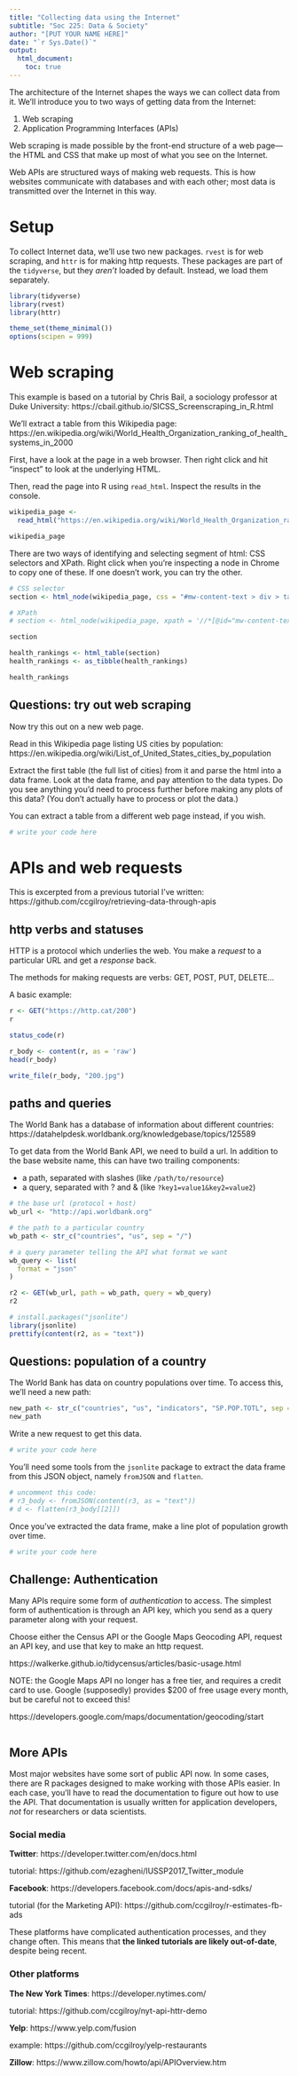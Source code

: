 ```yaml
---
title: "Collecting data using the Internet"
subtitle: "Soc 225: Data & Society"
author: "[PUT YOUR NAME HERE]"
date: "`r Sys.Date()`"
output: 
  html_document:
    toc: true
---
```


The architecture of the Internet shapes the ways we can collect data from it. We'll introduce you to two ways of getting data from the Internet: 

1. Web scraping
2. Application Programming Interfaces (APIs)

Web scraping is made possible by the front-end structure of a web page---the HTML and CSS that make up most of what you see on the Internet. 

Web APIs are structured ways of making web requests. This is how websites communicate with databases and with each other; most data is transmitted over the Internet in this way.

# Setup

To collect Internet data, we'll use two new packages. `rvest` is for web scraping, and `httr` is for making http requests. These packages are part of the `tidyverse`, but they *aren't* loaded by default. Instead, we load them separately. 

```r
library(tidyverse)
library(rvest)
library(httr)

theme_set(theme_minimal())
options(scipen = 999)
```

# Web scraping

This example is based on a tutorial by Chris Bail, a sociology professor at Duke University: https://cbail.github.io/SICSS_Screenscraping_in_R.html

We'll extract a table from this Wikipedia page: https://en.wikipedia.org/wiki/World_Health_Organization_ranking_of_health_systems_in_2000 

First, have a look at the page in a web browser. Then right click and hit "inspect" to look at the underlying HTML. 

Then, read the page into R using `read_html`. Inspect the results in the console.

```r
wikipedia_page <- 
  read_html("https://en.wikipedia.org/wiki/World_Health_Organization_ranking_of_health_systems_in_2000")

wikipedia_page
```

There are two ways of identifying and selecting segment of html: CSS selectors and XPath. Right click when you're inspecting a node in Chrome to copy one of these. If one doesn't work, you can try the other.

```r
# CSS selector
section <- html_node(wikipedia_page, css = "#mw-content-text > div > table")

# XPath
# section <- html_node(wikipedia_page, xpath = '//*[@id="mw-content-text"]/div/table')

section
```

```r
health_rankings <- html_table(section)
health_rankings <- as_tibble(health_rankings)

health_rankings
```

## Questions: try out web scraping

Now try this out on a new web page. 

Read in this Wikipedia page listing US cities by population:  https://en.wikipedia.org/wiki/List_of_United_States_cities_by_population

Extract the first table (the full list of cities) from it and parse the html into a data frame. Look at the data frame, and pay attention to the data types. Do you see anything you'd need to process further before making any plots of this data? (You don't actually have to process or plot the data.)

You can extract a table from a different web page instead, if you wish.

```r
# write your code here
```

# APIs and web requests

This is excerpted from a previous tutorial I've written: https://github.com/ccgilroy/retrieving-data-through-apis

## http verbs and statuses

HTTP is a protocol which underlies the web. You make a *request* to a particular URL and get a *response* back. 

The methods for making requests are verbs: GET, POST, PUT, DELETE...

A basic example: 

```r
r <- GET("https://http.cat/200")
r
```

```r
status_code(r)

r_body <- content(r, as = 'raw')
head(r_body)

write_file(r_body, "200.jpg")
```

## paths and queries

The World Bank has a database of information about different countries: https://datahelpdesk.worldbank.org/knowledgebase/topics/125589

To get data from the World Bank API, we need to build a url. In addition to the base website name, this can have two trailing components: 

- a path, separated with slashes (like `/path/to/resource`)
- a query, separated with ? and & (like `?key1=value1&key2=value2`)

```r
# the base url (protocol + host)
wb_url <- "http://api.worldbank.org"

# the path to a particular country
wb_path <- str_c("countries", "us", sep = "/")

# a query parameter telling the API what format we want
wb_query <- list(
  format = "json"
)

```

```r
r2 <- GET(wb_url, path = wb_path, query = wb_query)
r2
```

```r
# install.packages("jsonlite")
library(jsonlite)
prettify(content(r2, as = "text"))
```

## Questions: population of a country

The World Bank has data on country populations over time. To access this, we'll need a new path: 

```r
new_path <- str_c("countries", "us", "indicators", "SP.POP.TOTL", sep = "/")
new_path
```

Write a new request to get this data.

```r
# write your code here
```

You'll need some tools from the `jsonlite` package to extract the data frame from this JSON object, namely `fromJSON` and `flatten`. 

```r
# uncomment this code: 
# r3_body <- fromJSON(content(r3, as = "text"))
# d <- flatten(r3_body[[2]])
```

Once you've extracted the data frame, make a line plot of population growth over time. 

```r
# write your code here
```

## Challenge: Authentication

Many APIs require some form of *authentication* to access. The simplest form of authentication is through an API key, which you send as a query parameter along with your request. 

Choose either the Census API or the Google Maps Geocoding API, request an API key, and use that key to make an http request. 

https://walkerke.github.io/tidycensus/articles/basic-usage.html

NOTE: the Google Maps API no longer has a free tier, and requires a credit card to use. Google (supposedly) provides $200 of free usage every month, but be careful not to exceed this!

https://developers.google.com/maps/documentation/geocoding/start

```r

```

## More APIs

Most major websites have some sort of public API now. In some cases, there are R packages designed to make working with those APIs easier. In each case, you'll have to read the documentation to figure out how to use the API. That documentation is usually written for application developers, *not* for researchers or data scientists.

### Social media

**Twitter**: https://developer.twitter.com/en/docs.html

tutorial: https://github.com/ezagheni/IUSSP2017_Twitter_module

**Facebook**: https://developers.facebook.com/docs/apis-and-sdks/ 

tutorial (for the Marketing API): https://github.com/ccgilroy/r-estimates-fb-ads

These platforms have complicated authentication processes, and they change often. This means that **the linked tutorials are likely out-of-date**, despite being recent. 

### Other platforms

**The New York Times**: https://developer.nytimes.com/

tutorial: https://github.com/ccgilroy/nyt-api-httr-demo

**Yelp**: https://www.yelp.com/fusion

example: https://github.com/ccgilroy/yelp-restaurants

**Zillow**: https://www.zillow.com/howto/api/APIOverview.htm
